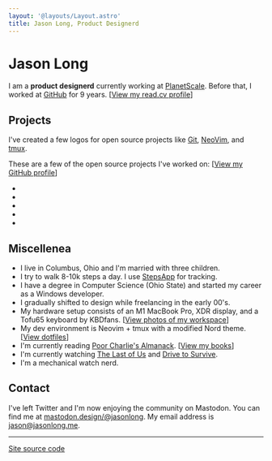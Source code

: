 ```yaml
---
layout: '@layouts/Layout.astro'
title: Jason Long, Product Designerd
---
```


# Jason Long

I am a **product designerd** currently working at [PlanetScale](https://planetscale.com). Before that, I worked at [GitHub](https://github.com) for 9 years. [[View my read.cv profile](https://read.cv/jasonlong)]

## Projects

I've created a few logos for open source projects like [Git](https://git-scm.com), [NeoVim](https://neovim.io/), and [tmux](https://github.com/tmux/tmux/wiki).

These are a few of the open source projects I've worked on: [[View my GitHub profile](https://github.com/jasonlong)]

* <GitHubProject name='isometric-contributions' description='3D GitHub contribution graph' repo='jasonlong/isometric-contributions' />
* <GitHubProject name='geo_pattern' description='Procedurally-generated background patterns' repo='jasonlong/geo_pattern' />
* <GitHubProject name='mater' description='Pomodoro client' repo='jasonlong/mater' />
* <GitHubProject name='cayman-theme' description='Default GitHub Pages theme' repo='jasonlong/cayman-theme' />
* <GitHubProject name='beam' description='A simple message board for your organization or project' repo='planetscale/beam' />

## Miscellenea

* I live in Columbus, Ohio and I'm married with three children.
* I try to walk 8-10k steps a day. I use [StepsApp](https://steps.app/) for tracking.
* I have a degree in Computer Science (Ohio State) and started my career as a Windows developer.
* I gradually shifted to design while freelancing in the early 00's.
* My hardware setup consists of an M1 MacBook Pro, XDR display, and a Tofu65 keyboard by KBDfans. [[View photos of my workspace](https://www.workspaces.xyz/p/160-jason-long)]
* My dev environment is Neovim + tmux with a modified Nord theme. [[View dotfiles](https://github.com/jasonlong/dotfiles)]
* I'm currently reading [Poor Charlie's Almanack](https://literal.club/jasonlong/book/poor-charlies-almanack-40). [[View my books](https://literal.club/jasonlong)]
* I'm currently watching [The Last of Us](https://www.hbo.com/the-last-of-us/season-1) and [Drive to Survive](https://www.netflix.com/title/80204890).
* I'm a mechanical watch nerd.

## Contact

I've left Twitter and I'm now enjoying the community on Mastodon. You can find me at <a href="https://mastodon.design/@jasonlong" rel="me">mastodon.design/@jasonlong</a>. My email address is jason@jasonlong.me.

----

[Site source code](https://github.com/jasonlong/jasonlong.me)


